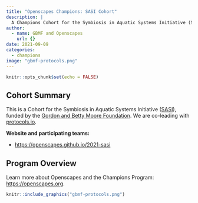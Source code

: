 ```yaml
---
title: "Openscapes Champions: SASI Cohort"
description: |
  A Champions Cohort for the Symbiosis in Aquatic Systems Initiative (SASI)
author:
  - name: GBMF and Openscapes
    url: {}
date: 2021-09-09
categories:
  - champions
image: "gbmf-protocols.png"
---
```



```r
knitr::opts_chunk$set(echo = FALSE)
```

## Cohort Summary 
This is a Cohort for the Symbiosis in Aquatic Systems Initiative ([SASI](https://www.moore.org/initiative-strategy-detail?initiativeId=symbiosis-in-aquatic-systems-initiative)), funded by the [Gordon and Betty Moore Foundation](https://www.moore.org/). We are co-leading with [protocols.io](https://www.protocols.io/).

**Website and participating teams:**

- <https://openscapes.github.io/2021-sasi>


## Program Overview

Learn more about Openscapes and the Champions Program: <https://openscapes.org>. 

```r
knitr::include_graphics("gbmf-protocols.png")  
```

